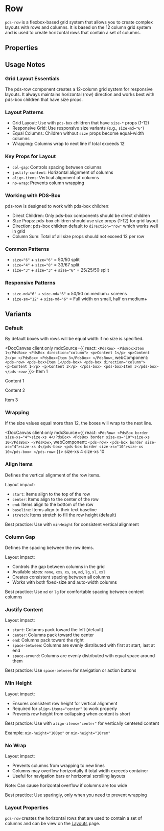 

# Row
`pds-row` is a flexbox-based grid system that allows you to create complex layouts with rows and columns. It is based on the 12 column grid system and is used to create horizontal rows that contain a set of columns.

## Properties

<DocArgsTable componentName="pds-row" docSource={components} />

## Usage Notes

### Grid Layout Essentials

The pds-row component creates a 12-column grid system for responsive layouts. It always maintains horizontal (row) direction and works best with pds-box children that have size props.

### Layout Patterns

- Grid Layout: Use with `pds-box` children that have `size-*` props (1-12)
- Responsive Grid: Use responsive size variants (e.g., `size-md="6"`)
- Equal Columns: Children without `size` props become equal-width columns
- Wrapping: Columns wrap to next line if total exceeds 12

### Key Props for Layout

- `col-gap`: Controls spacing between columns
- `justify-content`: Horizontal alignment of columns
- `align-items`: Vertical alignment of columns
- `no-wrap`: Prevents column wrapping

### Working with PDS-Box

pds-row is designed to work with pds-box children:
- Direct Children: Only pds-box components should be direct children
- Size Props: pds-box children should use size props (1-12) for grid layout
- Direction: pds-box children default to `direction="row"` which works well in grid
- Column Sum: Total of all size props should not exceed 12 per row

### Common Patterns

- `size="6"` + `size="6"` = 50/50 split
- `size="4"` + `size="8"` = 33/67 split
- `size="3"` + `size="3"` + `size="6"` = 25/25/50 split

### Responsive Patterns

- `size-md="6"` + `size-md="6"` = 50/50 on medium+ screens
- `size-sm="12"` + `size-md="6"` = Full width on small, half on medium+

## Variants

### Default
By default boxes with rows will be equal width if no size is specified.

<DocCanvas client:only
  mdxSource={{
    react: `
      <PdsRow>
        <PdsBox>Item 1</PdsBox>
        <PdsBox direction="column">
          <p>Content 1</p>
          <p>Content 2</p>
        </PdsBox>
        <PdsBox>Item 3</PdsBox>
      </PdsRow>
    `,
    webComponent: `
      <pds-row>
        <pds-box>Item 1</pds-box>
        <pds-box direction="column">
          <p>Content 1</p>
          <p>Content 2</p>
        </pds-box>
        <pds-box>Item 3</pds-box>
      </pds-row>
    `
}}>
  <pds-row>
    <pds-box>Item 1</pds-box>
    <pds-box direction="column">
      <p>Content 1</p>
      <p>Content 2</p>
    </pds-box>
    <pds-box>Item 3</pds-box>
  </pds-row>
</DocCanvas>

### Wrapping
If the size values equal more than 12, the boxes will wrap to the next line.

<DocCanvas client:only
  mdxSource={{
    react: `
      <PdsRow>
        <PdsBox border size-xs="4">size-xs 4</PdsBox>
        <PdsBox border size-xs="10">size-xs 10</PdsBox>
      </PdsRow>
    `,
    webComponent: `
      <pds-row>
        <pds-box border size-xs="4">size-xs 4</pds-box>
        <pds-box border size-xs="10">size-xs 10</pds-box>
      </pds-row>
    `
}}>
  <pds-row>
    <pds-box border size-xs="4">size-xs 4</pds-box>
    <pds-box border size-xs="10">size-xs 10</pds-box>
  </pds-row>
</DocCanvas>

### Align Items

Defines the vertical alignment of the row items.

Layout impact:
- `start`: Items align to the top of the row
- `center`: Items align to the center of the row
- `end`: Items align to the bottom of the row
- `baseline`: Items align to their text baseline
- `stretch`: Items stretch to fill the row height (default)

Best practice: Use with `minHeight` for consistent vertical alignment

### Column Gap

Defines the spacing between the row items.

Layout impact:
- Controls the gap between columns in the grid
- Available sizes: `none`, `xxs`, `xs`, `sm`, `md`, `lg`, `xl`, `xxl`
- Creates consistent spacing between all columns
- Works with both fixed-size and auto-width columns

Best practice: Use `md` or `lg` for comfortable spacing between content columns

### Justify Content

Layout impact:
- `start`: Columns pack toward the left (default)
- `center`: Columns pack toward the center
- `end`: Columns pack toward the right
- `space-between`: Columns are evenly distributed with first at start, last at end
- `space-around`: Columns are evenly distributed with equal space around them

Best practice: Use `space-between` for navigation or action buttons

### Min Height

Layout impact:
- Ensures consistent row height for vertical alignment
- Required for `align-items="center"` to work properly
- Prevents row height from collapsing when content is short

Best practice: Use with `align-items="center"` for vertically centered content

Example: `min-height="100px"` or `min-height="10rem"`

### No Wrap

Layout impact:
- Prevents columns from wrapping to new lines
- Columns may overflow horizontally if total width exceeds container
- Useful for navigation bars or horizontal scrolling layouts

Note: Can cause horizontal overflow if columns are too wide

Best practice: Use sparingly, only when you need to prevent wrapping

### Layout Properties
`pds-row` creates the horizontal rows that are used to contain a set of columns and can be view on the [Layouts](/docs/components-layout--docs) page.
